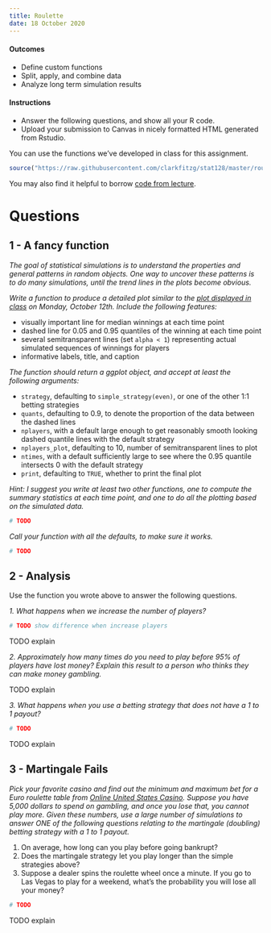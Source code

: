 ```yaml
---
title: Roulette
date: 18 October 2020
---
```


#### Outcomes

- Define custom functions
- Split, apply, and combine data
- Analyze long term simulation results


#### Instructions

- Answer the following questions, and show all your R code.
- Upload your submission to Canvas in nicely formatted HTML generated from Rstudio.

You can use the functions we've developed in class for this assignment.

```r
source("https://raw.githubusercontent.com/clarkfitzg/stat128/master/roulette.R")
```

You may also find it helpful to borrow [code from lecture](https://github.com/clarkfitzg/stat128/blob/master/2020-10-12.Rmd).


# Questions

## 1 - A fancy function

_The goal of statistical simulations is to understand the properties and general patterns in random objects.
One way to uncover these patterns is to do many simulations, until the trend lines in the plots become obvious._

_Write a function to produce a detailed plot similar to the [plot displayed in class](https://github.com/clarkfitzg/stat128/blob/master/long_term_roulette.png) on Monday, October 12th.
Include the following features:_

- visually important line for median winnings at each time point
- dashed line for 0.05 and 0.95 quantiles of the winning at each time point
- several semitransparent lines (set `alpha < 1`) representing actual simulated sequences of winnings for players
- informative labels, title, and caption

_The function should return a ggplot object, and accept at least the following arguments:_

- `strategy`, defaulting to `simple_strategy(even)`, or one of the other 1:1 betting strategies
- `quants`, defaulting to 0.9, to denote the proportion of the data between the dashed lines
- `nplayers`, with a default large enough to get reasonably smooth looking dashed quantile lines with the default strategy
- `nplayers_plot`, defaulting to 10, number of semitransparent lines to plot
- `ntimes`, with a default sufficiently large to see where the 0.95 quantile intersects 0 with the default strategy
- `print`, defaulting to `TRUE`, whether to print the final plot

_Hint: I suggest you write at least two other functions, one to compute the summary statistics at each time point, and one to do all the plotting based on the simulated data._

```r
# TODO
```

_Call your function with all the defaults, to make sure it works._

```r
# TODO
```

## 2 - Analysis

Use the function you wrote above to answer the following questions.

_1. What happens when we increase the number of players?_

```r
# TODO show difference when increase players
```

TODO explain

_2. Approximately how many times do you need to play before 95% of players have lost money? Explain this result to a person who thinks they can make money gambling._

TODO explain

_3. What happens when you use a betting strategy that does not have a 1 to 1 payout?_

```r
# TODO
```

TODO explain


## 3 - Martingale Fails

_Pick your favorite casino and find out the minimum and maximum bet for a Euro roulette table from [Online United States Casino](https://www.onlineunitedstatescasinos.com/las-vegas/games/roulette/).
Suppose you have 5,000 dollars to spend on gambling, and once you lose that, you cannot play more.
Given these numbers, use a large number of simulations to answer ONE of the following questions relating to the martingale (doubling) betting strategy with a 1 to 1 payout._

1. On average, how long can you play before going bankrupt?
2. Does the martingale strategy let you play longer than the simple strategies above?
3. Suppose a dealer spins the roulette wheel once a minute.
  If you go to Las Vegas to play for a weekend, what's the probability you will lose all your money?
  
```r
# TODO
```

TODO explain